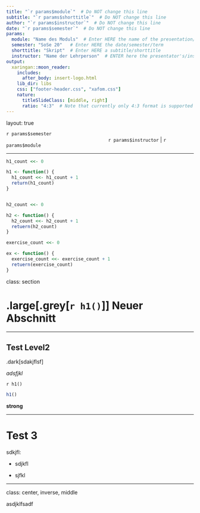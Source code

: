 ```yaml
---
title: "`r params$module`"  # Do NOT change this line
subtitle: "`r params$shorttitle`"  # Do NOT change this line
author: "`r params$instructor`"  # Do NOT change this line
date: "`r params$semester`"  # Do NOT change this line
params:
  module: "Name des Moduls"  # Enter HERE the name of the presentation/course/module
  semester: "SoSe 20"   # Enter HERE the date/semester/term
  shorttitle: "Skript"  # Enter HERE a subtitle/shorttitle
  instructor: "Name der Lehrperson"  # ENTER here the presentator's/instructor's name
output:
  xaringan::moon_reader:
    includes:
      after_body: insert-logo.html
    lib_dir: libs
    css: ["footer-header.css", "xafom.css"]
    nature:
      titleSlideClass: [middle, right]
      ratio: "4:3"  # Note that currently only 4:3 format is supported
---
```



layout: true
  
<div class="my-header"></div>

<!-- the following lines define the header and the footer line: -->
<div class="my-footer"><span>`r params$semester`    
&emsp;&emsp;&emsp;&emsp;&emsp;&emsp;
&emsp;&emsp;&emsp;&emsp;&emsp;&emsp;&emsp;&emsp;&emsp;&emsp;&emsp;&emsp;&emsp;
`r params$instructor` | `r params$module` </span></div> 

<div class="footer-line"></div>

---


<!-- Define an automatic count for header 1/2/exercises -->
```r
h1_count <<- 0

h1 <- function() {
  h1_count <<- h1_count + 1
  return(h1_count)
}


h2_count <<- 0

h2 <- function() {
  h2_count <<- h2_count + 1
  retuern(h2_count)
}

exercise_count <<- 0

ex <- function() {
  exercise_count <<- exercise_count + 1
  retuern(exercise_count)
}
```


class:  section 


# .large[.grey[`r h1()`]] Neuer Abschnitt


---


## Test Level2

.dark[sdakjflsf]

*adsfjkl*

`r h1()`

```r
h1()
```


**strong**




---

# Test 3

sdkjfl:

- sdjkfl

- sjfkl





---

class: center, inverse, middle

asdjklfsadf
